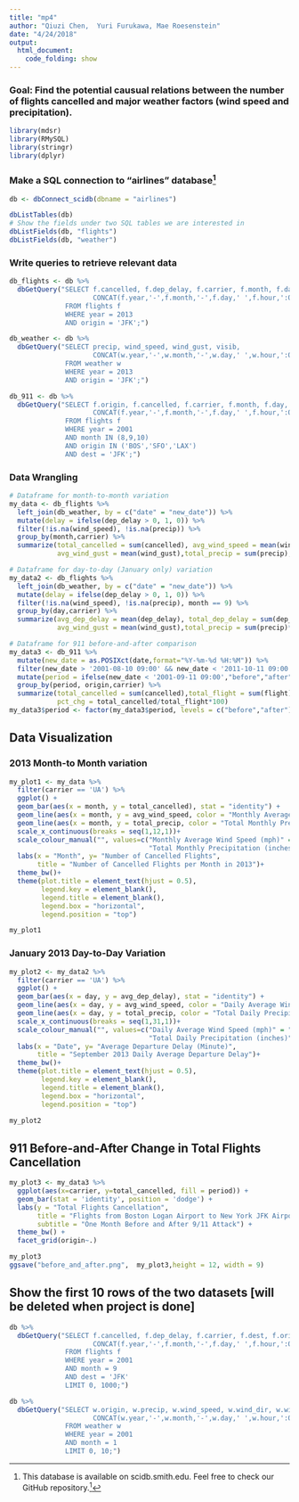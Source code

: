 ```yaml
---
title: "mp4"
author: "Qiuzi Chen,  Yuri Furukawa, Mae Roesenstein"
date: "4/24/2018"
output: 
  html_document:
    code_folding: show
---
```


### Goal: Find the potential causual relations between the number of flights cancelled and major weather factors (wind speed and precipitation).

```r
library(mdsr)
library(RMySQL)
library(stringr)
library(dplyr)
```

### Make a SQL connection to "airlines" database[^1]
```r
db <- dbConnect_scidb(dbname = "airlines")

dbListTables(db)
# Show the fields under two SQL tables we are interested in
dbListFields(db, "flights")
dbListFields(db, "weather")
```

### Write queries to retrieve relevant data
```r
db_flights <- db %>%
  dbGetQuery("SELECT f.cancelled, f.dep_delay, f.carrier, f.month, f.day, f.hour,
                     CONCAT(f.year,'-',f.month,'-',f.day,' ',f.hour,':00') AS date
              FROM flights f
              WHERE year = 2013
              AND origin = 'JFK';")

db_weather <- db %>%
  dbGetQuery("SELECT precip, wind_speed, wind_gust, visib,
                     CONCAT(w.year,'-',w.month,'-',w.day,' ',w.hour,':00') AS new_date
              FROM weather w
              WHERE year = 2013
              AND origin = 'JFK';")

db_911 <- db %>%
  dbGetQuery("SELECT f.origin, f.cancelled, f.carrier, f.month, f.day, f.flight,
                     CONCAT(f.year,'-',f.month,'-',f.day,' ',f.hour,':00') AS date
              FROM flights f
              WHERE year = 2001
              AND month IN (8,9,10)
              AND origin IN ('BOS','SFO','LAX')
              AND dest = 'JFK';")
```

### Data Wrangling
```r
# Dataframe for month-to-month variation
my_data <- db_flights %>%
  left_join(db_weather, by = c("date" = "new_date")) %>%
  mutate(delay = ifelse(dep_delay > 0, 1, 0)) %>%
  filter(!is.na(wind_speed), !is.na(precip)) %>%
  group_by(month,carrier) %>%
  summarize(total_cancelled = sum(cancelled), avg_wind_speed = mean(wind_speed), 
            avg_wind_gust = mean(wind_gust),total_precip = sum(precip),avg_visib = mean(visib))

# Dataframe for day-to-day (January only) variation
my_data2 <- db_flights %>%
  left_join(db_weather, by = c("date" = "new_date")) %>%
  mutate(delay = ifelse(dep_delay > 0, 1, 0)) %>%
  filter(!is.na(wind_speed), !is.na(precip), month == 9) %>%
  group_by(day,carrier) %>%
  summarize(avg_dep_delay = mean(dep_delay), total_dep_delay = sum(dep_delay),avg_wind_speed = mean(wind_speed), 
            avg_wind_gust = mean(wind_gust),total_precip = sum(precip)*100,avg_visib = mean(visib))

# Dataframe for 911 before-and-after comparison
my_data3 <- db_911 %>%
  mutate(new_date = as.POSIXct(date,format="%Y-%m-%d %H:%M")) %>%
  filter(new_date > '2001-08-10 09:00' && new_date < '2011-10-11 09:00') %>%
  mutate(period = ifelse(new_date < '2001-09-11 09:00',"before","after")) %>%
  group_by(period, origin,carrier) %>%
  summarize(total_cancelled = sum(cancelled),total_flight = sum(flight),
            pct_chg = total_cancelled/total_flight*100)
my_data3$period <- factor(my_data3$period, levels = c("before","after"))
```

## Data Visualization
### 2013 Month-to Month variation
```r
my_plot1 <- my_data %>%
  filter(carrier == 'UA') %>%
  ggplot() +
  geom_bar(aes(x = month, y = total_cancelled), stat = "identity") +
  geom_line(aes(x = month, y = avg_wind_speed, color = "Monthly Average Wind Speed (mph)"))+
  geom_line(aes(x = month, y = total_precip, color = "Total Monthly Precipitation (inches)"))+
  scale_x_continuous(breaks = seq(1,12,1))+
  scale_colour_manual("", values=c("Monthly Average Wind Speed (mph)" = "blue", 
                                   "Total Monthly Precipitation (inches)" = "red"))+
  labs(x = "Month", y= "Number of Cancelled Flights",
       title = "Number of Cancelled Flights per Month in 2013")+
  theme_bw()+
  theme(plot.title = element_text(hjust = 0.5),
        legend.key = element_blank(),
        legend.title = element_blank(),
        legend.box = "horizontal",
        legend.position = "top")

my_plot1
```

### January 2013 Day-to-Day Variation
```r
my_plot2 <- my_data2 %>%
  filter(carrier == 'UA') %>%
  ggplot() +
  geom_bar(aes(x = day, y = avg_dep_delay), stat = "identity") +
  geom_line(aes(x = day, y = avg_wind_speed, color = "Daily Average Wind Speed (mph)"))+
  geom_line(aes(x = day, y = total_precip, color = "Total Daily Precipitation (inches)"))+
  scale_x_continuous(breaks = seq(1,31,1))+
  scale_colour_manual("", values=c("Daily Average Wind Speed (mph)" = "blue", 
                                   "Total Daily Precipitation (inches)" = "red"))+
  labs(x = "Date", y= "Average Departure Delay (Minute)",
       title = "September 2013 Daily Average Departure Delay")+
  theme_bw()+
  theme(plot.title = element_text(hjust = 0.5),
        legend.key = element_blank(),
        legend.title = element_blank(),
        legend.box = "horizontal",
        legend.position = "top")

my_plot2
```


## 911 Before-and-After Change in Total Flights Cancellation 
```r
my_plot3 <- my_data3 %>%
  ggplot(aes(x=carrier, y=total_cancelled, fill = period)) +
  geom_bar(stat = 'identity', position = 'dodge') +
  labs(y = "Total Flights Cancellation",
       title = "Flights from Boston Logan Airport to New York JFK Airport",
       subtitle = "One Month Before and After 9/11 Attack") +
  theme_bw() +
  facet_grid(origin~.)

my_plot3
ggsave("before_and_after.png",  my_plot3,height = 12, width = 9)
```

## Show the first 10 rows of the two datasets [will be deleted when project is done]
```r
db %>%
  dbGetQuery("SELECT f.cancelled, f.dep_delay, f.carrier, f.dest, f.origin,
                     CONCAT(f.year,'-',f.month,'-',f.day,' ',f.hour,':00') AS date
              FROM flights f
              WHERE year = 2001
              AND month = 9
              AND dest = 'JFK'
              LIMIT 0, 1000;")

db %>%
  dbGetQuery("SELECT w.origin, w.precip, w.wind_speed, w.wind_dir, w.wind_gust, w.dewp, w.visib,
                     CONCAT(w.year,'-',w.month,'-',w.day,' ',w.hour,':00') AS date
              FROM weather w
              WHERE year = 2001
              AND month = 1
              LIMIT 0, 10;")

```


[^1]: This database is available on scidb.smith.edu.
Feel free to check our GitHub repository.^[https://github.com/mrosenstein/mp4.git]